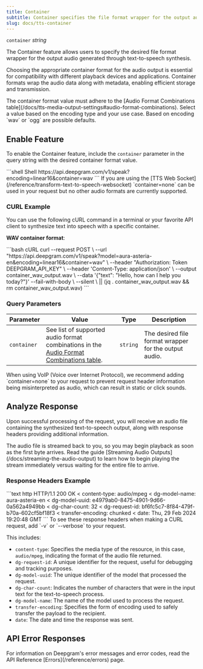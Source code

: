 ```yaml
---
title: Container
subtitle: Container specifies the file format wrapper for the output audio.
slug: docs/tts-container
---
```



`container` *string*

<div class="flex flex-row gap-2">
  <Markdown src="../snippets/tts-rest.mdx" /> <Markdown src="../snippets/dep-tts-ws.mdx" /> <Markdown src="../snippets/tts-english.mdx" />
</div>

The Container feature allows users to specify the desired file format wrapper for the output audio generated through text-to-speech synthesis.

Choosing the appropriate container format for the audio output is essential for compatibility with different playback devices and applications. Container formats wrap the audio data along with metadata, enabling efficient storage and transmission.

<Warning>
  The container format value must adhere to the [Audio Format Combinations table](/docs/tts-media-output-settings#audio-format-combinations). Select a value based on the encoding type and your use case. Based on encoding `wav` or `ogg` are possible defaults.
</Warning>

## Enable Feature

To enable the Container feature, include the `container` parameter in the query string with the desired container format value.

<CodeGroup>
  ```shell Shell
  https://api.deepgram.com/v1/speak?encoding=linear16&container=wav
  ```
</CodeGroup>

<Info>
  If you are using the [TTS Web Socket](/reference/transform-text-to-speech-websocket) `container=none` can be used in your request but no other audio formats are currently supported.
</Info>

### CURL Example

You can use the following cURL command in a terminal or your favorite API client to synthesize text into speech with a specific container.

**WAV container format**:

<CodeGroup>
  ```bash cURL
  curl --request POST \
       --url "https://api.deepgram.com/v1/speak?model=aura-asteria-en&encoding=linear16&container=wav" \
       --header "Authorization: Token DEEPGRAM_API_KEY" \
       --header 'Content-Type: application/json' \
       --output container_wav_output.wav \
       --data '{"text": "Hello, how can I help you today?"}'
       --fail-with-body \
       --silent \
       || (jq . container_wav_output.wav && rm container_wav_output.wav)
  ```
</CodeGroup>

### Query Parameters

| Parameter   | Value                                                                                                                                                | Type     | Description                                           |
| ----------- | ---------------------------------------------------------------------------------------------------------------------------------------------------- | -------- | ----------------------------------------------------- |
| `container` | See list of supported audio format combinations in the [Audio Format Combinations table](/docs/tts-media-output-settings#audio-format-combinations). | `string` | The desired file format wrapper for the output audio. |

<Warning>
  When using VoIP (Voice over Internet Protocol), we recommend adding `container=none` to your request to prevent request header information being misinterpreted as audio, which can result in static or click sounds.
</Warning>

## Analyze Response

Upon successful processing of the request, you will receive an audio file containing the synthesized text-to-speech output, along with response headers providing additional information.

<Info>
  The audio file is streamed back to you, so you may begin playback as soon as the first byte arrives. Read the guide [Streaming Audio Outputs](/docs/streaming-the-audio-output) to learn how to begin playing the stream immediately versus waiting for the entire file to arrive.
</Info>

### Response Headers Example

<CodeGroup>
  ```text http
  HTTP/1.1 200 OK
  < content-type: audio/mpeg
  < dg-model-name: aura-asteria-en
  < dg-model-uuid: e4979ab0-8475-4901-9d66-0a562a4949bb
  < dg-char-count: 32
  < dg-request-id: bf6fc5c7-8f84-479f-b70a-602cf5bf18f3
  < transfer-encoding: chunked
  < date: Thu, 29 Feb 2024 19:20:48 GMT
  ```
</CodeGroup>

<Info>
  To see these response headers when making a CURL request, add `-v` or `--verbose` to your request.
</Info>

This includes:

* `content-type`: Specifies the media type of the resource, in this case, `audio/mpeg`, indicating the format of the audio file returned.
* `dg-request-id`: A unique identifier for the request, useful for debugging and tracking purposes.
* `dg-model-uuid`: The unique identifier of the model that processed the request.
* `dg-char-count`: Indicates the number of characters that were in the input text for the text-to-speech process.
* `dg-model-name`: The name of the model used to process the request.
* `transfer-encoding`: Specifies the form of encoding used to safely transfer the payload to the recipient.
* `date`: The date and time the response was sent.

## API Error Responses

<Info>
  For information on Deepgram's error messages and error codes, read the API Reference [Errors](/reference/errors) page.
</Info>
